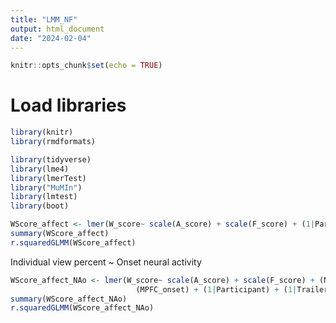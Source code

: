 ```yaml
---
title: "LMM_NF"
output: html_document
date: "2024-02-04"
---
```


```r
knitr::opts_chunk$set(echo = TRUE)
```

# Load libraries
```r
library(knitr)
library(rmdformats)
```


```r
library(tidyverse)
library(lme4)
library(lmerTest)
library("MuMIn")
library(lmtest)
library(boot)
```

```r
WScore_affect <- lmer(W_score~ scale(A_score) + scale(F_score) + (1|Participant) + (1|Trailer), data = AllSubs_NeuralActivation)
summary(WScore_affect)
r.squaredGLMM(WScore_affect)
```

Individual view percent ~ Onset neural activity

```r
WScore_affect_NAo <- lmer(W_score~ scale(A_score) + scale(F_score) + (NAcc_onset) + (AIns_onset) +
                            (MPFC_onset) + (1|Participant) + (1|Trailer), data=AllSubs_NeuralActivation)
summary(WScore_affect_NAo)
r.squaredGLMM(WScore_affect_NAo)
```
